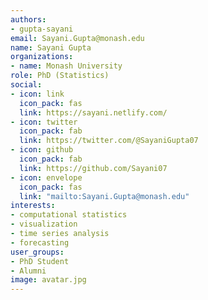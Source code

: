 ```yaml
---
authors:
- gupta-sayani
email: Sayani.Gupta@monash.edu
name: Sayani Gupta
organizations:
- name: Monash University
role: PhD (Statistics)
social:
- icon: link
  icon_pack: fas
  link: https://sayani.netlify.com/
- icon: twitter
  icon_pack: fab
  link: https://twitter.com/@SayaniGupta07
- icon: github
  icon_pack: fab
  link: https://github.com/Sayani07
- icon: envelope
  icon_pack: fas
  link: "mailto:Sayani.Gupta@monash.edu"
interests:
- computational statistics
- visualization
- time series analysis
- forecasting
user_groups:
- PhD Student
- Alumni
image: avatar.jpg
---
```

